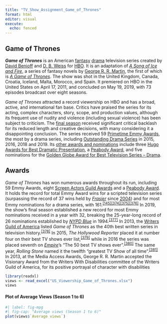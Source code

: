 ```yaml
---
title: "TV_Show_Assignment_Game_of_Thrones"
format: html
editor: visual
execute:
  echo: fenced
---
```


## Game of Thrones

***Game of Thrones*** is an American [fantasy](https://en.wikipedia.org/wiki/Fantasy_television "Fantasy television") [drama](https://en.wikipedia.org/wiki/Drama_(film_and_television) "Drama (film and television)") television series created by [David Benioff](https://en.wikipedia.org/wiki/David_Benioff "David Benioff") and [D. B. Weiss](https://en.wikipedia.org/wiki/D._B._Weiss "D. B. Weiss") for [HBO](https://en.wikipedia.org/wiki/HBO "HBO"). It is an adaptation of [*A Song of Ice and Fire*](https://en.wikipedia.org/wiki/A_Song_of_Ice_and_Fire "A Song of Ice and Fire"), a series of fantasy novels by [George R. R. Martin](https://en.wikipedia.org/wiki/George_R._R._Martin "George R. R. Martin"), the first of which is [*A Game of Thrones*](https://en.wikipedia.org/wiki/A_Game_of_Thrones "A Game of Thrones"). The show was shot in the United Kingdom, Canada, Croatia, Iceland, Malta, Morocco, and Spain. It premiered on HBO in the United States on April 17, 2011, and concluded on May 19, 2019, with 73 episodes broadcast over eight seasons.

*Game of Thrones* attracted a record viewership on HBO and has a broad, active, and international fan base. Critics have praised the series for its acting, complex characters, story, scope, and production values, although its frequent use of nudity and violence (including sexual violence) has been subject to criticism. The [final season](https://en.wikipedia.org/wiki/Game_of_Thrones_(season_8) "Game of Thrones (season 8)") received significant critical backlash for its reduced length and creative decisions, with many considering it a disappointing conclusion. The series received 59 [Primetime Emmy Awards](https://en.wikipedia.org/wiki/Primetime_Emmy_Awards "Primetime Emmy Awards"), the most by a drama series, including [Outstanding Drama Series](https://en.wikipedia.org/wiki/Primetime_Emmy_Award_for_Outstanding_Drama_Series "Primetime Emmy Award for Outstanding Drama Series") in 2015, 2016, 2018 and 2019. Its [other awards and nominations](https://en.wikipedia.org/wiki/List_of_awards_and_nominations_received_by_Game_of_Thrones "List of awards and nominations received by Game of Thrones") include three [Hugo Awards for Best Dramatic Presentation](https://en.wikipedia.org/wiki/Hugo_Award_for_Best_Dramatic_Presentation "Hugo Award for Best Dramatic Presentation"), a [Peabody Award](https://en.wikipedia.org/wiki/Peabody_Award "Peabody Award"), and five nominations for the [Golden Globe Award for Best Television Series -- Drama](https://en.wikipedia.org/wiki/Golden_Globe_Award_for_Best_Television_Series_%E2%80%93_Drama "Golden Globe Award for Best Television Series – Drama").

## Awards

*Game of Thrones* has won numerous awards throughout its run, including 59 Emmy Awards, eight [Screen Actors Guild Awards](https://en.wikipedia.org/wiki/Screen_Actors_Guild_Award "Screen Actors Guild Award") and a [Peabody Award](https://en.wikipedia.org/wiki/Peabody_Award "Peabody Award"). It holds the record for total Emmy Award wins for a scripted television series (surpassing the record of 37 wins held by [*Frasier*](https://en.wikipedia.org/wiki/Frasier "Frasier") since [2004](https://en.wikipedia.org/wiki/56th_Primetime_Emmy_Awards "56th Primetime Emmy Awards")) and for most Emmy nominations for a drama series, with 161.^[\[145\]](https://en.wikipedia.org/wiki/Game_of_Thrones#cite_note-emmys.com-146)[\[374\]](https://en.wikipedia.org/wiki/Game_of_Thrones#cite_note-375)[\[375\]](https://en.wikipedia.org/wiki/Game_of_Thrones#cite_note-376)[\[376\]](https://en.wikipedia.org/wiki/Game_of_Thrones#cite_note-377)^ In 2019, the show's final season established a new record for most Emmy nominations received in a year with 32, breaking the 25-year-long record of 26 nominations established by [*NYPD Blue*](https://en.wikipedia.org/wiki/NYPD_Blue "NYPD Blue") in 1994.^[\[377\]](https://en.wikipedia.org/wiki/Game_of_Thrones#cite_note-variety072019-378)^ In 2013, the [Writers Guild of America](https://en.wikipedia.org/wiki/Writers_Guild_of_America "Writers Guild of America") listed *Game of Thrones* as the 40th best written series in television history.^[\[378\]](https://en.wikipedia.org/wiki/Game_of_Thrones#cite_note-379)^ In 2015, *The Hollywood Reporter* placed it at number four on their best TV shows ever list,^[\[379\]](https://en.wikipedia.org/wiki/Game_of_Thrones#cite_note-380)^ while in 2016 the series was placed seventh on [*Empire*](https://en.wikipedia.org/wiki/Empire_(film_magazine) "Empire (film magazine)")'s "The 50 best TV shows ever".^[\[380\]](https://en.wikipedia.org/wiki/Game_of_Thrones#cite_note-381)^ The same year, *Rolling Stone* named it the twelfth "greatest TV Show of all time".^[\[381\]](https://en.wikipedia.org/wiki/Game_of_Thrones#cite_note-382)^ In 2013, at the Media Access Awards, George R. R. Martin accepted the Visionary Award from the Writers With Disabilities committee of the Writers Guild of America, for its positive portrayal of character with disabilities

```r
library(readxl)
views <- read_excel("US_Viewership_Game_of_Thrones.xlsx")
views
```

#### Plot of Average Views (Season 1 to 6)

```r
#| label: fig-mpg
#| fig-cap: "Average views (Season 1 to 6)"
plot(views$`Average views`)
```
